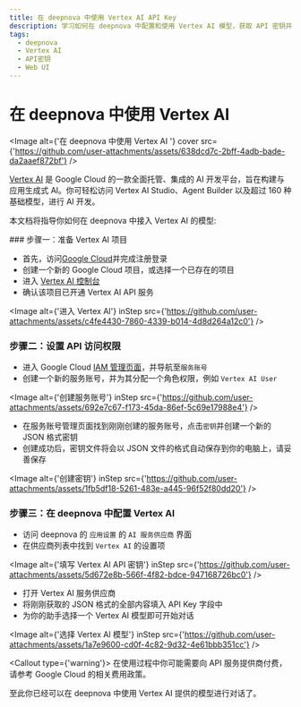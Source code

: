 ```yaml
---
title: 在 deepnova 中使用 Vertex AI API Key
description: 学习如何在 deepnova 中配置和使用 Vertex AI 模型，获取 API 密钥并开始对话。
tags:
  - deepnova
  - Vertex AI
  - API密钥
  - Web UI
---
```


# 在 deepnova 中使用 Vertex AI

<Image alt={'在 deepnova 中使用 Vertex AI '} cover src={'https://github.com/user-attachments/assets/638dcd7c-2bff-4adb-bade-da2aaef872bf'} />

[Vertex AI](https://cloud.google.com/vertex-ai) 是 Google Cloud 的一款全面托管、集成的 AI 开发平台，旨在构建与应用生成式 AI。你可轻松访问 Vertex AI Studio、Agent Builder 以及超过 160 种基础模型，进行 AI 开发。

本文档将指导你如何在 deepnova 中接入 Vertex AI 的模型:

<Steps>
  ### 步骤一：准备 Vertex AI 项目

  - 首先，访问[Google Cloud](https://console.cloud.google.com/)并完成注册登录
  - 创建一个新的 Google Cloud 项目，或选择一个已存在的项目
  - 进入 [Vertex AI 控制台](https://console.cloud.google.com/vertex-ai)
  - 确认该项目已开通 Vertex AI API 服务

  <Image alt={'进入 Vertex AI'} inStep src={'https://github.com/user-attachments/assets/c4fe4430-7860-4339-b014-4d8d264a12c0'} />

  ### 步骤二：设置 API 访问权限

  - 进入 Google Cloud [IAM 管理页面](https://console.cloud.google.com/iam-admin/serviceaccounts)，并导航至`服务账号`
  - 创建一个新的服务账号，并为其分配一个角色权限，例如 `Vertex AI User`

  <Image alt={'创建服务账号'} inStep src={'https://github.com/user-attachments/assets/692e7c67-f173-45da-86ef-5c69e17988e4'} />

  - 在服务账号管理页面找到刚刚创建的服务账号，点击`密钥`并创建一个新的 JSON 格式密钥
  - 创建成功后，密钥文件将会以 JSON 文件的格式自动保存到你的电脑上，请妥善保存

  <Image alt={'创建密钥'} inStep src={'https://github.com/user-attachments/assets/1fb5df18-5261-483e-a445-96f52f80dd20'} />

  ### 步骤三：在 deepnova 中配置 Vertex AI

  - 访问 deepnova 的 `应用设置` 的 `AI 服务供应商` 界面
  - 在供应商列表中找到 `Vertex AI` 的设置项

  <Image alt={'填写 Vertex AI API 密钥'} inStep src={'https://github.com/user-attachments/assets/5d672e8b-566f-4f82-bdce-947168726bc0'} />

  - 打开 Vertex AI 服务供应商
  - 将刚刚获取的 JSON 格式的全部内容填入 API Key 字段中
  - 为你的助手选择一个 Vertex AI 模型即可开始对话

  <Image alt={'选择 Vertex AI 模型'} inStep src={'https://github.com/user-attachments/assets/1a7e9600-cd0f-4c82-9d32-4e61bbb351cc'} />

  <Callout type={'warning'}>
    在使用过程中你可能需要向 API 服务提供商付费，请参考 Google Cloud 的相关费用政策。
  </Callout>
</Steps>

至此你已经可以在 deepnova 中使用 Vertex AI 提供的模型进行对话了。
